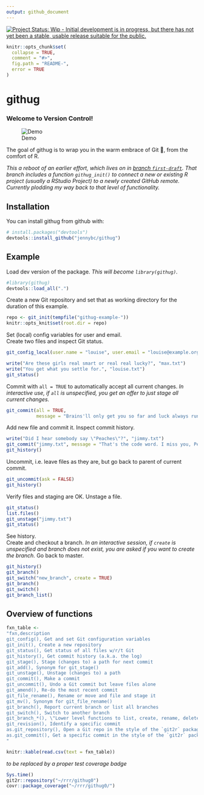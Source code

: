 ```yaml
---
output: github_document
---
```


<!-- README.md is generated from README.Rmd. Please edit that file -->

[![Project Status: Wip - Initial development is in progress, but there has not yet been a stable, usable release suitable for the public.](http://www.repostatus.org/badges/0.1.0/wip.svg)](http://www.repostatus.org/#wip)

```r
knitr::opts_chunk$set(
  collapse = TRUE,
  comment = "#>",
  fig.path = "README-",
  error = TRUE
)
```

# githug

### Welcome to Version Control!

<!--[Demo](https://analovesdotcom.files.wordpress.com/2015/10/voldyhug-1440161473.gif)-->

![Demo](img/voldyhug-1440161473.gif)

The goal of githug is to wrap you in the warm embrace of Git 🤗, from the comfort of R.

*This a reboot of an earlier effort, which lives on in [branch `first-draft` ](https://github.com/jennybc/githug/tree/first-draft). That branch includes a function `githug_init()` to connect a new or existing R project (usually a RStudio Project) to a newly created GitHub remote. Currently plodding my way back to that level of functionality.*

## Installation

You can install githug from github with:

```r
# install.packages("devtools")
devtools::install_github("jennybc/githug")
```

## Example

Load dev version of the package. *This will become `library(githug)`.*

```r
#library(githug)
devtools::load_all(".")
```

Create a new Git repository and set that as working directory for the duration of this example.

```r
repo <- git_init(tempfile("githug-example-"))
knitr::opts_knit$set(root.dir = repo)
```

Set (local) config variables for user and email.  
Create two files and inspect Git status.

```r
git_config_local(user.name = "louise", user.email = "louise@example.org")

write("Are these girls real smart or real real lucky?", "max.txt")
write("You get what you settle for.", "louise.txt")
git_status()
```

Commit with `all = TRUE` to automatically accept all current changes. *In interactive use, if `all` is unspecified, you get an offer to just stage all current changes.*

```r
git_commit(all = TRUE,
           message = "Brains'll only get you so far and luck always runs out.")
```

Add new file and commit it. Inspect commit history. 

```r
write("Did I hear somebody say \"Peaches\"?", "jimmy.txt")
git_commit("jimmy.txt", message = "That's the code word. I miss you, Peaches.")
git_history()
```

Uncommit, i.e. leave files as they are, but go back to parent of current commit.

```r
git_uncommit(ask = FALSE)
git_history()
```

Verify files and staging are OK. Unstage a file.

```r
git_status()
list.files()
git_unstage("jimmy.txt")
git_status()
```

See history.  
Create and checkout a branch. *In an interactive session, if `create` is unspecified and branch does not exist, you are asked if you want to create the branch.* Go back to master.

```r
git_history()
git_branch()
git_switch("new_branch", create = TRUE)
git_branch()
git_switch()
git_branch_list()
```

## Overview of functions

```r
fxn_table <-
"fxn,description
git_config(), Get and set Git configuration variables
git_init(), Create a new repository
git_status(), Get status of all files w/r/t Git
git_history(), Get commit history (a.k.a. the log)
git_stage(), Stage (changes to) a path for next commit
git_add(), Synonym for git_stage()
git_unstage(), Unstage (changes to) a path
git_commit(), Make a commit
git_uncommit(), Undo a Git commit but leave files alone
git_amend(), Re-do the most recent commit
git_file_rename(), Rename or move and file and stage it
git_mv(), Synonym for git_file_rename()
git_branch(), Report current branch or list all branches
git_switch(), Switch to another branch
git_branch_*(), \"Lower level functions to list, create, rename, delete, and checkout branches\"
git_revision(), Identify a specific commit 
as.git_repository(), Open a Git repo in the style of the `git2r` package
as.git_commit(), Get a specific commit in the style of the `git2r` package
"
```

```r
knitr::kable(read.csv(text = fxn_table))
```

*to be replaced by a proper test coverage badge* 

```r
Sys.time()
git2r::repository("~/rrr/githug0")
covr::package_coverage("~/rrr/githug0/")
```
